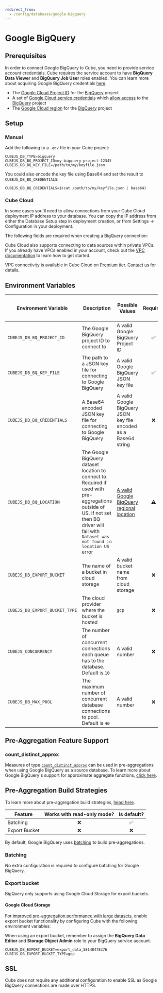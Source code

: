 ```yaml
---
redirect_from:
  - /config/databases/google-bigquery
---
```


# Google BigQuery

## Prerequisites

<InfoBox>

In order to connect Google BigQuery to Cube, you need to provide service account
credentials. Cube requires the service account to have **BigQuery Data Viewer**
and **BigQuery Job User** roles enabled. You can learn more about acquiring
Google BigQuery credentials [here][bq-docs-getting-started].

</InfoBox>

- The [Google Cloud Project ID][google-cloud-docs-projects] for the
  [BigQuery][bq] project
- A set of [Google Cloud service credentials][google-support-create-svc-account]
  which [allow access][bq-docs-getting-started] to the [BigQuery][bq] project
- The [Google Cloud region][bq-docs-regional-locations] for the [BigQuery][bq]
  project

## Setup

### Manual

Add the following to a `.env` file in your Cube project:

```dotenv
CUBEJS_DB_TYPE=bigquery
CUBEJS_DB_BQ_PROJECT_ID=my-bigquery-project-12345
CUBEJS_DB_BQ_KEY_FILE=/path/to/my/keyfile.json
```

You could also encode the key file using Base64 and set the result to
`CUBEJS_DB_BQ_CREDENTIALS`:

```dotenv
CUBEJS_DB_BQ_CREDENTIALS=$(cat /path/to/my/keyfile.json | base64)
```

### Cube Cloud

<InfoBox heading="Allowing connections from Cube Cloud IP">

In some cases you'll need to allow connections from your Cube Cloud deployment
IP address to your database. You can copy the IP address from either the
Database Setup step in deployment creation, or from <Btn>Settings →
Configuration</Btn> in your deployment.

</InfoBox>

The following fields are required when creating a BigQuery connection:

<Screenshot
  alt="Cube Cloud BigQuery Configuration Screen"
  src="https://ucarecdn.com/9fdfbd5d-5556-48b3-aa6e-fff0f24b30e9/"
/>

Cube Cloud also supports connecting to data sources within private VPCs. If you
already have VPCs enabled in your account, check out the [VPC
documentation][ref-cloud-conf-vpc] to learn how to get started.

<SuccessBox>

VPC connectivity is available in Cube Cloud on
[Premium](https://cube.dev/pricing) tier. [Contact us][cube-contact] for
details.

</SuccessBox>

[cube-pricing]: https://cube.dev/pricing/
[cube-contact]: https://cube.dev/contact/
[ref-cloud-conf-vpc]: /product/configuration/vpc

## Environment Variables

| Environment Variable           | Description                                                                                                                                                                                     | Possible Values                                                         | Required | [Supports multiple data sources?][ref-config-multiple-ds-decorating-env] |
| ------------------------------ | ----------------------------------------------------------------------------------------------------------------------------------------------------------------------------------------------- | ----------------------------------------------------------------------- | :------: | :----------------------------------------------------------------------: |
| `CUBEJS_DB_BQ_PROJECT_ID`      | The Google BigQuery project ID to connect to                                                                                                                                                    | A valid Google BigQuery Project ID                                      |    ✅    |                                    ✅                                    |
| `CUBEJS_DB_BQ_KEY_FILE`        | The path to a JSON key file for connecting to Google BigQuery                                                                                                                                   | A valid Google BigQuery JSON key file                                   |    ✅    |                                    ✅                                    |
| `CUBEJS_DB_BQ_CREDENTIALS`     | A Base64 encoded JSON key file for connecting to Google BigQuery                                                                                                                                | A valid Google BigQuery JSON key file encoded as a Base64 string        |    ❌    |                                    ✅                                    |
| `CUBEJS_DB_BQ_LOCATION`        | The Google BigQuery dataset location to connect to. Required if used with pre-aggregations outside of US. If not set then BQ driver will fail with `Dataset was not found in location US` error | [A valid Google BigQuery regional location][bq-docs-regional-locations] |    ⚠️    |                                    ✅                                    |
| `CUBEJS_DB_EXPORT_BUCKET`      | The name of a bucket in cloud storage                                                                                                                                                           | A valid bucket name from cloud storage                                  |    ❌    |                                    ✅                                    |
| `CUBEJS_DB_EXPORT_BUCKET_TYPE` | The cloud provider where the bucket is hosted                                                                                                                                                   | `gcp`                                                                   |    ❌    |                                    ✅                                    |
| `CUBEJS_CONCURRENCY`           | The number of concurrent connections each queue has to the database. Default is `10`                                                                                                            | A valid number                                                          |    ❌    |                                    ❌                                    |
| `CUBEJS_DB_MAX_POOL`           | The maximum number of concurrent database connections to pool. Default is `40`                                                                                                                  | A valid number                                                          |    ❌    |                                    ✅                                    |

## Pre-Aggregation Feature Support

### count_distinct_approx

Measures of type
[`count_distinct_approx`][ref-schema-ref-types-formats-countdistinctapprox] can
be used in pre-aggregations when using Google BigQuery as a source database. To
learn more about Google BigQuery's support for approximate aggregate functions,
[click here][bq-docs-approx-agg-fns].

## Pre-Aggregation Build Strategies

<InfoBox>

To learn more about pre-aggregation build strategies, [head
here][ref-caching-using-preaggs-build-strats].

</InfoBox>

| Feature       | Works with read-only mode? | Is default? |
| ------------- | :------------------------: | :---------: |
| Batching      |             ❌             |     ✅      |
| Export Bucket |             ❌             |     ❌      |

By default, Google BigQuery uses [batching][self-preaggs-batching] to build
pre-aggregations.

### Batching

No extra configuration is required to configure batching for Google BigQuery.

### Export bucket

<WarningBox>

BigQuery only supports using Google Cloud Storage for export buckets.

</WarningBox>

#### Google Cloud Storage

For [improved pre-aggregation performance with large
datasets][ref-caching-large-preaggs], enable export bucket functionality by
configuring Cube with the following environment variables:

<InfoBox>

When using an export bucket, remember to assign the **BigQuery Data Editor** and
**Storage Object Admin** role to your BigQuery service account.

</InfoBox>

```dotenv
CUBEJS_DB_EXPORT_BUCKET=export_data_58148478376
CUBEJS_DB_EXPORT_BUCKET_TYPE=gcp
```

## SSL

Cube does not require any additional configuration to enable SSL as Google
BigQuery connections are made over HTTPS.

[bq]: https://cloud.google.com/bigquery
[bq-docs-getting-started]:
  https://cloud.google.com/docs/authentication/getting-started
[bq-docs-credentials]:
  https://console.cloud.google.com/apis/credentials/serviceaccountkey
[bq-docs-regional-locations]:
  https://cloud.google.com/bigquery/docs/locations#regional-locations
[bq-docs-approx-agg-fns]:
  https://cloud.google.com/bigquery/docs/reference/standard-sql/approximate_aggregate_functions
[google-cloud-docs-projects]:
  https://cloud.google.com/resource-manager/docs/creating-managing-projects#before_you_begin
[google-support-create-svc-account]:
  https://support.google.com/a/answer/7378726?hl=en
[ref-caching-large-preaggs]:
  /product/caching/using-pre-aggregations#export-bucket
[ref-caching-using-preaggs-build-strats]:
  /product/caching/using-pre-aggregations#pre-aggregation-build-strategies
[ref-config-multiple-ds-decorating-env]:
  /product/configuration/advanced/multiple-data-sources#configuring-data-sources-with-environment-variables-decorated-environment-variables
[ref-schema-ref-types-formats-countdistinctapprox]:
  /product/data-modeling/reference/types-and-formats#count-distinct-approx
[self-preaggs-batching]: #batching
